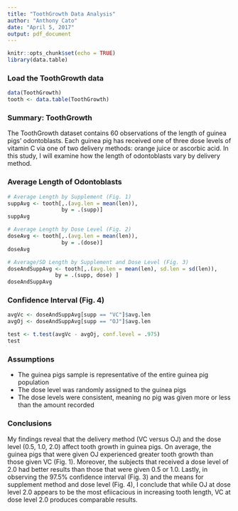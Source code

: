 ```yaml
---
title: "ToothGrowth Data Analysis"
author: "Anthony Cato"
date: "April 5, 2017"
output: pdf_document
---
```


```r
knitr::opts_chunk$set(echo = TRUE)
library(data.table)
```

### Load the ToothGrowth data 
```r
data(ToothGrowth)
tooth <- data.table(ToothGrowth)
```
### Summary: ToothGrowth
The ToothGrowth dataset contains 60 observations of the length of guinea pigs' odontoblasts. Each guinea pig has received one of three dose levels of vitamin C via one of two delivery methods: orange juice or ascorbic acid. In this study, I will examine how the length of odontoblasts vary by delivery method. 

### Average Length of Odontoblasts
```r
# Average Length by Supplement (Fig. 1)
suppAvg <- tooth[,.(avg.len = mean(len)),
                 by = .(supp)]
suppAvg

# Average Length by Dose Level (Fig. 2)
doseAvg <- tooth[,.(avg.len = mean(len)),
                 by = .(dose)]
doseAvg

# Average/SD Length by Supplement and Dose Level (Fig. 3)
doseAndSuppAvg <- tooth[,.(avg.len = mean(len), sd.len = sd(len)), 
               by = .(supp, dose) ]
doseAndSuppAvg
```

### Confidence Interval (Fig. 4)
```r
avgVc <- doseAndSuppAvg[supp == "VC"]$avg.len
avgOj <- doseAndSuppAvg[supp == "OJ"]$avg.len

test <- t.test(avgVc - avgOj, conf.level = .975)
test
```

### Assumptions
* The guinea pigs sample is representative of the entire guinea pig population
* The dose level was randomly assigned to the guinea pigs
* The dose levels were consistent, meaning no pig was given more or less than the amount recorded


### Conclusions
My findings reveal that the delivery method (VC versus OJ) and the dose level (0.5, 1.0, 2.0) affect tooth growth in guinea pigs. On average, the guinea pigs that were given OJ experienced greater tooth growth than those given VC (Fig. 1). Moreover, the subjects that received a dose level of 2.0 had better results than those that were given 0.5 or 1.0. Lastly, in observing the 97.5% confidence interval (Fig. 3) and the means for supplement method and dose level (Fig. 4), I conclude that while OJ at dose level 2.0 appears to be the most efiicacious in increasing tooth length, VC at dose level 2.0 produces comparable results. 